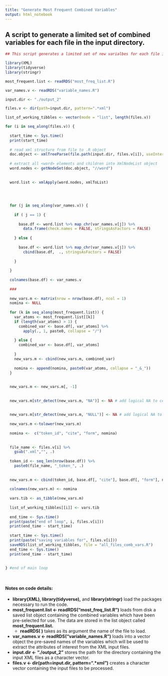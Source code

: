 ```yaml
---
title: "Generate Most Frequent Combined Variables"
output: html_notebook
---
```


## A script to generate a limited set of combined variables for each file in the input directory.


```r

## This script generates a limited set of new varialbes for each file in the input directory.

library(XML)
library(tidyverse)
library(stringr)

most_frequent.list <- readRDS("most_freq_list.R")

var_names.v <- readRDS("variable_names.R")

input.dir <- "./output_2"

files.v <- dir(path=input.dir, pattern=".*xml")

list_of_working_tibbles <- vector(mode = "list", length(files.v))

for (i in seq_along(files.v)) {
  
  start_time <- Sys.time()
  print(start_time)
  
  # read xml structure from file to .R object
  doc.object <- xmlTreeParse(file.path(input.dir, files.v[i]), useInternalNodes=TRUE)
  
  # extract all <word> elements and children into XmlNodeList object
  word.nodes <- getNodeSet(doc.object, "//word")
  
  
  word.list <- xmlApply(word.nodes, xmlToList)
  
  
  
  
  for (j in seq_along(var_names.v)) {
    
    if ( j == 1) {
      
      base.df <- word.list %>% map_chr(var_names.v[j]) %>%
        data.frame(check.names = FALSE, stringsAsFactors = FALSE)
      
    } else {
      
      base.df <- word.list %>% map_chr(var_names.v[j]) %>%
        cbind(base.df,  ., stringsAsFactors = FALSE)
      
    }
    
  }
  
  colnames(base.df) <- var_names.v
  
  ###
  
  new_vars.m <- matrix(nrow = nrow(base.df), ncol = 1)
  nomina <- NULL
  
  for (k in seq_along(most_frequent.list)) {
    var_atoms <- most_frequent.list[[k]]
    if (length(var_atoms) > 1) {
      combined_var <- base.df[, var_atoms] %>%
        apply(., 1, paste0, collapse = "/")
      
    } else {
      combined_var <- base.df[, var_atoms]
      
    }
    new_vars.m <- cbind(new_vars.m, combined_var)
    
    nomina <- append(nomina, paste0(var_atoms, collapse = "_&_"))
  }
  
  
  new_vars.m <- new_vars.m[, -1]
  
  
  new_vars.m[str_detect(new_vars.m, "NA")] <- NA # add logical NA to cells
  
  
  new_vars.m[str_detect(new_vars.m, "NULL")] <- NA # add logical NA to cells
  
  new_vars.m <-tolower(new_vars.m)
  
  nomina <-  c("token_id", "cite", "form", nomina)
  
  
  file_name <- files.v[i] %>%
    gsub(".xml","", .)
  
  token_id <- seq_len(nrow(base.df)) %>%
    paste0(file_name, "_token_", .) 
  
  
  new_vars.m <- cbind(token_id, base.df[, "cite"], base.df[, "form"], new_vars.m)
  
  colnames(new_vars.m) <- nomina
  
  vars.tib <- as_tibble(new_vars.m)
  
  list_of_working_tibbles[[i]] <- vars.tib
  
  end_time <- Sys.time()
  print(paste("end of loop", i, files.v[i]))
  print(end_time - start_time)
  
  start_time <- Sys.time()
  print(paste("saving variables for", files.v[i]))
  saveRDS(list_of_working_tibbles, file = "all_files_comb_vars.R")
  end_time <- Sys.time()
  print(end_time - start_time)
  
  
} #end of main loop 




```






#### Notes on code details:

* **library(XML), library(tidyverse),** and **library(stringr)** load the packages necessary to run the code.
* **most_frequent.list <- readRDS("most_freq_list.R")** loads from disk a saved list object containing the combined variables which have been pre-selected for use. The data are stored in the list object called **most_frequent.list.**
  + **readRDS( )** takes as its argument the name of the file to load.
* **var_names.v <- readRDS("variable_names.R")** loads into a vector object the pre-saved names of the variables which will be used to extract the attributes of interest from the XML input files.
* **input.dir <- "./output_2"** stores the path for the directory containing the input XML files as a character vector.
* **files.v <- dir(path=input.dir, pattern=".&#42;xml")** creates a character vector containing the input files to be processed.

